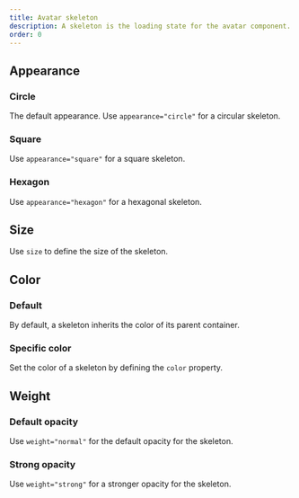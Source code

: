 ```yaml
---
title: Avatar skeleton
description: A skeleton is the loading state for the avatar component.
order: 0
---
```



## Appearance

### Circle

The default appearance. Use `appearance="circle"` for a circular skeleton.

<Example Component={AvatarSkeletonCircle} packageName="@atlaskit/avatar" />

### Square

Use `appearance="square"` for a square skeleton.

<Example Component={AvatarSkeletonSquare} packageName="@atlaskit/avatar" />

### Hexagon

Use `appearance="hexagon"` for a hexagonal skeleton.

<Example Component={AvatarSkeletonHexagon} packageName="@atlaskit/avatar" />

## Size

Use `size` to define the size of the skeleton.

<Example Component={AvatarSkeletonSize} packageName="@atlaskit/avatar" />

## Color

### Default

By default, a skeleton inherits the color of its parent container.

<Example Component={AvatarSkeletonColorDefault} packageName="@atlaskit/avatar" />

### Specific color

Set the color of a skeleton by defining the `color` property.

<Example Component={AvatarSkeletonColor} packageName="@atlaskit/avatar" />

## Weight

### Default opacity

Use `weight="normal"` for the default opacity for the skeleton.

<Example Component={AvatarSkeletonWeightNormal} packageName="@atlaskit/avatar" />

### Strong opacity

Use `weight="strong"` for a stronger opacity for the skeleton.

<Example Component={AvatarSkeletonWeightStrong} packageName="@atlaskit/avatar" />
